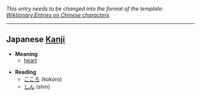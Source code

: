 ''This entry needs to be changed into the format of the template: [[Wiktionary:Entries on Chinese characters]].''

----

==Japanese [[Kanji]]==

*'''Meaning'''
**[[heart]]

*'''Reading'''
**[[こころ]] (kokoro)
**[[しん]] (shin)